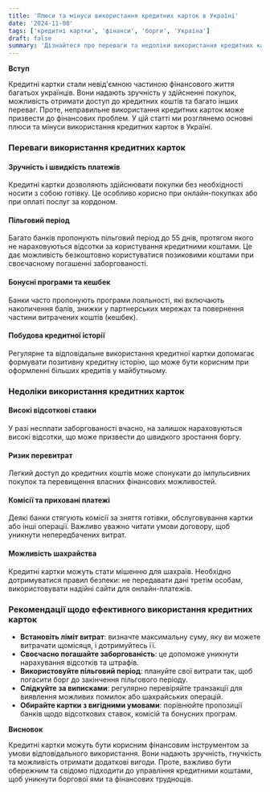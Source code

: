 ```yaml
---
title: 'Плюси та мінуси використання кредитних карток в Україні'
date: '2024-11-08'
tags: ['кредитні картки', 'фінанси', 'борги', 'Україна']
draft: false
summary: 'Дізнайтеся про переваги та недоліки використання кредитних карток в Україні. Інформація для українців про те, як ефективно використовувати кредитні картки та уникати підводних каменів.'
---
```


**Вступ**

Кредитні картки стали невід'ємною частиною фінансового життя багатьох українців. Вони надають зручність у здійсненні покупок, можливість отримати доступ до кредитних коштів та багато інших переваг. Проте, неправильне використання кредитних карток може призвести до фінансових проблем. У цій статті ми розглянемо основні плюси та мінуси використання кредитних карток в Україні.

### Переваги використання кредитних карток

#### Зручність і швидкість платежів

Кредитні картки дозволяють здійснювати покупки без необхідності носити з собою готівку. Це особливо корисно при онлайн-покупках або при оплаті послуг за кордоном.

#### Пільговий період

Багато банків пропонують пільговий період до 55 днів, протягом якого не нараховуються відсотки за користування кредитними коштами. Це дає можливість безкоштовно користуватися позиковими коштами при своєчасному погашенні заборгованості.

#### Бонусні програми та кешбек

Банки часто пропонують програми лояльності, які включають накопичення балів, знижки у партнерських мережах та повернення частини витрачених коштів (кешбек).

#### Побудова кредитної історії

Регулярне та відповідальне використання кредитної картки допомагає формувати позитивну кредитну історію, що може бути корисним при оформленні більших кредитів у майбутньому.

### Недоліки використання кредитних карток

#### Високі відсоткові ставки

У разі несплати заборгованості вчасно, на залишок нараховуються високі відсотки, що може призвести до швидкого зростання боргу.

#### Ризик перевитрат

Легкий доступ до кредитних коштів може спонукати до імпульсивних покупок та перевищення власних фінансових можливостей.

#### Комісії та приховані платежі

Деякі банки стягують комісії за зняття готівки, обслуговування картки або інші операції. Важливо уважно читати умови договору, щоб уникнути непередбачених витрат.

#### Можливість шахрайства

Кредитні картки можуть стати мішенню для шахраїв. Необхідно дотримуватися правил безпеки: не передавати дані третім особам, використовувати надійні сайти для онлайн-платежів.

### Рекомендації щодо ефективного використання кредитних карток

- **Встановіть ліміт витрат**: визначте максимальну суму, яку ви можете витрачати щомісяця, і дотримуйтесь її.
- **Своєчасно погашайте заборгованість**: це допоможе уникнути нарахування відсотків та штрафів.
- **Використовуйте пільговий період**: плануйте свої витрати так, щоб погасити борг до закінчення пільгового періоду.
- **Слідкуйте за виписками**: регулярно перевіряйте транзакції для виявлення можливих помилок або шахрайських операцій.
- **Обирайте картки з вигідними умовами**: порівнюйте пропозиції банків щодо відсоткових ставок, комісій та бонусних програм.

**Висновок**

Кредитні картки можуть бути корисним фінансовим інструментом за умови відповідального використання. Вони надають зручність, гнучкість та можливість отримати додаткові вигоди. Проте, важливо бути обережним та свідомо підходити до управління кредитними коштами, щоб уникнути боргової ями та фінансових труднощів.
